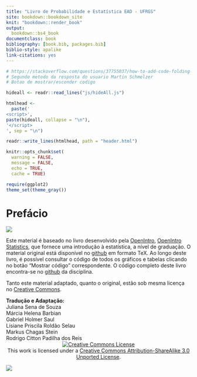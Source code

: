 ```yaml
--- 
title: "Livro de Probabilidade e Estatística EAD - UFRGS"
site: bookdown::bookdown_site
knit: "bookdown::render_book"
output:
  bookdown::bs4_book
documentclass: book
bibliography: [book.bib, packages.bib]
biblio-style: apalike
link-citations: yes
---
```



```r
# https://stackoverflow.com/questions/37755037/how-to-add-code-folding-to-output-chunks-in-rmarkdown-html-documents
# Segundo metodo da resposta do usuario Martin Schmelzer
# Botao de mostrar/esconder codigo

hideall <- readr::read_lines("js/hideAll.js")

htmlhead <- 
  paste('
<script>',
paste(hideall, collapse = "\n"),
'</script>
', sep = "\n")

readr::write_lines(htmlhead, path = "header.html")
```

```r
knitr::opts_chunk$set(
  warning = FALSE,
  message = FALSE,
  echo = TRUE,
  cache = TRUE)

require(ggplot2)
theme_set(theme_gray())
```

# Prefácio {-}

![](images/imagem_site_disciplina.png)

Este material é baseado no livro desenvolvido pela [OpenIntro](https://www.openintro.org/), [OpenIntro Statistics](https://leanpub.com/openintro-statistics), que fornece uma introdução à estatística, a nível de graduação. O material original está disponível no [github](https://github.com/OpenIntroStat/openintro-statistics) em formato TeX. Ao longo deste livro, é possível consultar o código de todos os gráficos e tabelas clicando no botão "Mostrar código" correspondente. O código completo deste livro encontra-se no [github](https://github.com/Probabilidade-e-Estatistica-EAD/livro2) da disciplina.

Tanto este material adaptado, quanto o original, estão sob mesma licença no [Creative Commons](https://creativecommons.org/). 


<div align="right"><strong>Tradução e Adaptação: <br></strong> Juliana Sena de Souza <br> Márcia Helena Barbian <br> Gabriel Holmer Saul <br> Lisiane Priscila Roldão Selau	 <br> Markus Chagas Stein	<br> Rodrigo Citton Padilha dos Reis</div>

<center><a rel="license" href="http://creativecommons.org/licenses/by-sa/3.0/"><img alt="Creative Commons License" style="border-width:0" src="https://i.creativecommons.org/l/by-sa/3.0/80x15.png" /></a><br />This work is licensed under a <a rel="license" href="http://creativecommons.org/licenses/by-sa/3.0/">Creative Commons Attribution-ShareAlike 3.0 Unported License</a>.</center>

![](images/before_site_disciplina.png)
